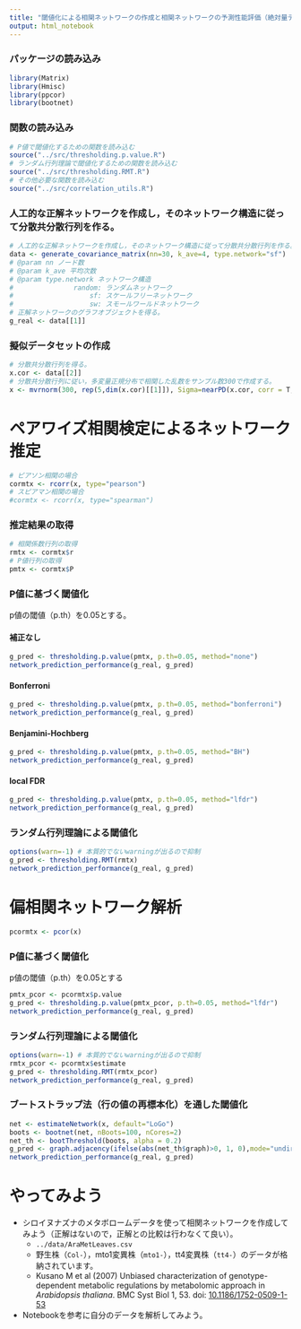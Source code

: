 ```yaml
---
title: "閾値化による相関ネットワークの作成と相関ネットワークの予測性能評価（絶対量データを用いる場合）"
output: html_notebook
---
```



### パッケージの読み込み
```r
library(Matrix)
library(Hmisc)
library(ppcor)
library(bootnet)
```

### 関数の読み込み
```r
# P値で閾値化するための関数を読み込む
source("../src/thresholding.p.value.R")
# ランダム行列理論で閾値化するための関数を読み込む
source("../src/thresholding.RMT.R")
# その他必要な関数を読み込む
source("../src/correlation_utils.R")
```

### 人工的な正解ネットワークを作成し，そのネットワーク構造に従って分散共分散行列を作る。
```r
# 人工的な正解ネットワークを作成し，そのネットワーク構造に従って分散共分散行列を作る。
data <- generate_covariance_matrix(nn=30, k_ave=4, type.network="sf")
# @param nn ノード数
# @param k_ave 平均次数
# @param type.network ネットワーク構造
#               random: ランダムネットワーク
#                   sf: スケールフリーネットワーク
#                   sw: スモールワールドネットワーク
# 正解ネットワークのグラフオブジェクトを得る。
g_real <- data[[1]]
```

### 擬似データセットの作成
```r
# 分散共分散行列を得る。
x.cor <- data[[2]] 
# 分散共分散行列に従い，多変量正規分布で相関した乱数をサンプル数300で作成する。
x <- mvrnorm(300, rep(5,dim(x.cor)[[1]]), Sigma=nearPD(x.cor, corr = T, keepDiag = T)$mat)
```

# ペアワイズ相関検定によるネットワーク推定
```r
# ピアソン相関の場合
cormtx <- rcorr(x, type="pearson")
# スピアマン相関の場合
#cormtx <- rcorr(x, type="spearman")
```

### 推定結果の取得
```r
# 相関係数行列の取得
rmtx <- cormtx$r
# P値行列の取得
pmtx <- cormtx$P
```


### P値に基づく閾値化
p値の閾値（p.th）を0.05とする。

#### 補正なし
```r
g_pred <- thresholding.p.value(pmtx, p.th=0.05, method="none")
network_prediction_performance(g_real, g_pred)
```

#### Bonferroni
```r
g_pred <- thresholding.p.value(pmtx, p.th=0.05, method="bonferroni")
network_prediction_performance(g_real, g_pred)
```

#### Benjamini-Hochberg
```r
g_pred <- thresholding.p.value(pmtx, p.th=0.05, method="BH")
network_prediction_performance(g_real, g_pred)
```


#### local FDR
```r
g_pred <- thresholding.p.value(pmtx, p.th=0.05, method="lfdr")
network_prediction_performance(g_real, g_pred)
```
### ランダム行列理論による閾値化
```r
options(warn=-1) # 本質的でないwarningが出るので抑制
g_pred <- thresholding.RMT(rmtx)
network_prediction_performance(g_real, g_pred)
```

# 偏相関ネットワーク解析
```r
pcormtx <- pcor(x)
```

### P値に基づく閾値化
p値の閾値（p.th）を0.05とする
```r
pmtx_pcor <- pcormtx$p.value
g_pred <- thresholding.p.value(pmtx_pcor, p.th=0.05, method="lfdr")
network_prediction_performance(g_real, g_pred)
```

### ランダム行列理論による閾値化
```r
options(warn=-1) # 本質的でないwarningが出るので抑制
rmtx_pcor <- pcormtx$estimate
g_pred <- thresholding.RMT(rmtx_pcor)
network_prediction_performance(g_real, g_pred)
```

### ブートストラップ法（行の値の再標本化）を通した閾値化
```r
net <- estimateNetwork(x, default="LoGo")
boots <- bootnet(net, nBoots=100, nCores=2)
net_th <- bootThreshold(boots, alpha = 0.2)
g_pred <- graph.adjacency(ifelse(abs(net_th$graph)>0, 1, 0),mode="undirected",weighted=NULL)
network_prediction_performance(g_real, g_pred)
```

# やってみよう
  + シロイヌナズナのメタボロームデータを使って相関ネットワークを作成してみよう（正解はないので，正解との比較は行わなくて良い）。
    + ``../data/AraMetLeaves.csv``
    + 野生株（``Col-``），mto1変異株（``mto1-``），tt4変異株（``tt4-``）のデータが格納されています。
    + Kusano M et al (2007) Unbiased characterization of genotype-dependent metabolic regulations by metabolomic approach in *Arabidopsis thaliana*. BMC Syst Biol 1, 53. doi: [10.1186/1752-0509-1-53](https://doi.org/10.1186/1752-0509-1-53)
  + Notebookを参考に自分のデータを解析してみよう。

